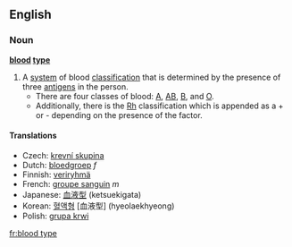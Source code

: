 ==English==
=== Noun ===
{{wikipedia}}
'''[[blood]] [[type]]'''

#A [[system]] of blood [[classification]] that is determined by the presence of three [[antigen]]s in the person.
#*There are four classes of blood: [[A]], [[AB]], [[B]], and [[O]].
#*Additionally, there is the [[Rh]] classification which is appended as a + or - depending on the presence of the factor.

==== Translations ====
*Czech: [[krevní skupina]]
*Dutch: [[bloedgroep]] ''f''
*Finnish: [[veriryhmä]]
*French: [[groupe sanguin]] ''m''
*Japanese: [[血液型]] (ketsuekigata)
*Korean: [[혈액형]] [血液型] (hyeolaekhyeong)
*Polish: [[grupa krwi]]

[[fr:blood type]]